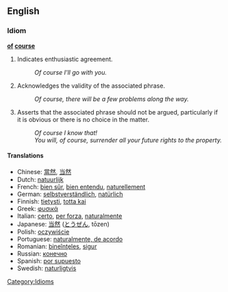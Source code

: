 ==English==

===Idiom===
'''[[of]] [[course]]'''

# Indicates enthusiastic agreement.
#: ''Of course I'll go with you.''
# Acknowledges the validity of the associated phrase.
#: ''Of course, there will be a few problems along the way.''
# Asserts that the associated phrase should not be argued, particularly if it is obvious or there is no choice in the matter.
#: ''Of course I know that!''
#: ''You will, of course, surrender all your future rights to the property.''


====Translations====
*Chinese: [[當然]], [[当然]]
*Dutch: [[natuurlijk]]
*French: [[bien sûr]], [[bien entendu]], [[naturellement]]
*German: [[selbstverständlich]], [[natürlich]]
*Finnish: [[tietysti]], [[totta kai]]
*Greek: [[φυσικά]]
*Italian: [[certo]], [[per forza]], [[naturalmente]]
*Japanese: [[当然]] ([[とうぜん]], tōzen)
*Polish: [[oczywiście]]
*Portuguese: [[naturalmente, de acordo]]
*Romanian: [[bineînţeles]], [[sigur]]
*Russian: [[конечно]]
*Spanish: [[por supuesto]]
*Swedish: [[naturligtvis]]

[[Category:Idioms]]